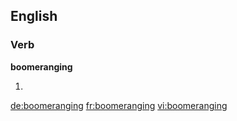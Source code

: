 ==English==

===Verb===
'''boomeranging'''

# {{present participle of|[[boomerang]]}}

[[de:boomeranging]]
[[fr:boomeranging]]
[[vi:boomeranging]]